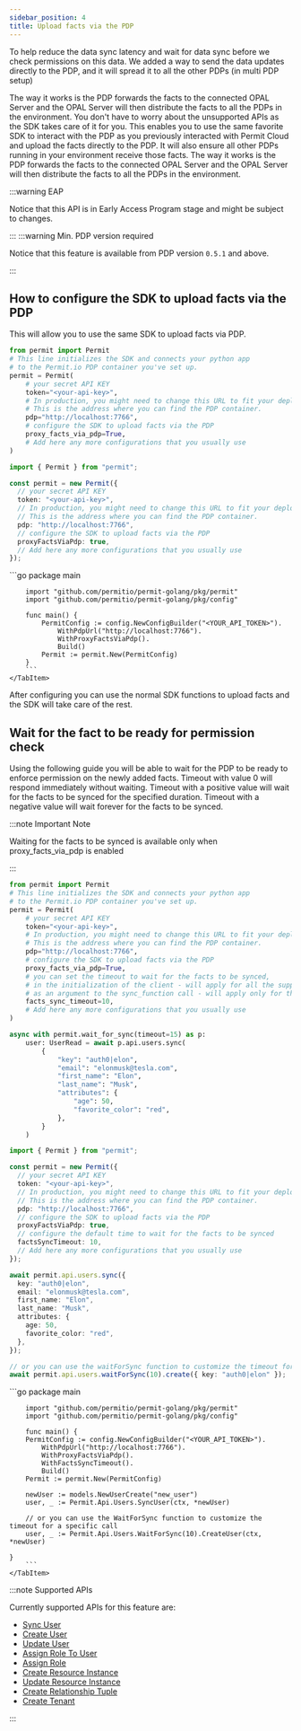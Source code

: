 ```yaml
---
sidebar_position: 4
title: Upload facts via the PDP
---
```



To help reduce the data sync latency and wait for data sync before we check permissions on this data.
We added a way to send the data updates directly to the PDP, and it will spread it to all the other PDPs (in
multi PDP setup)

The way it works is the PDP forwards the facts to the connected OPAL Server and the OPAL Server
will then distribute the facts to all the PDPs in the environment.
You don't have to worry about the unsupported APIs as the SDK takes care of it for you.
This enables you to use the same favorite SDK to interact with the PDP as you previously interacted
with Permit Cloud and upload the facts directly to the PDP.
It will also ensure all other PDPs running in your environment receive those facts.
The way it works is the PDP forwards the facts to the connected OPAL Server and the OPAL Server
will then distribute the facts to all the PDPs in the environment.

:::warning EAP

Notice that this API is in Early Access Program stage and might be subject to changes.

:::
:::warning Min. PDP version required

Notice that this feature is available from PDP version `0.5.1` and above.

:::


## How to configure the SDK to upload facts via the PDP

This will allow you to use the same SDK to upload facts via PDP.

<Tabs groupId="language">
<TabItem value="python" label="Python">

```python
from permit import Permit
# This line initializes the SDK and connects your python app
# to the Permit.io PDP container you've set up.
permit = Permit(
    # your secret API KEY
    token="<your-api-key>",
    # In production, you might need to change this URL to fit your deployment
    # This is the address where you can find the PDP container.
    pdp="http://localhost:7766",
    # configure the SDK to upload facts via the PDP
    proxy_facts_via_pdp=True,
    # Add here any more configurations that you usually use
)
```

</TabItem>

<TabItem value="nodejs" label="Node.js">

```typescript
import { Permit } from "permit";

const permit = new Permit({
  // your secret API KEY
  token: "<your-api-key>",
  // In production, you might need to change this URL to fit your deployment
  // This is the address where you can find the PDP container.
  pdp: "http://localhost:7766",
  // configure the SDK to upload facts via the PDP
  proxyFactsViaPdp: true,
  // Add here any more configurations that you usually use
});
```

</TabItem>
    <TabItem value="go" label="Go">
        ```go
        package main

        import "github.com/permitio/permit-golang/pkg/permit"
        import "github.com/permitio/permit-golang/pkg/config"

        func main() {
            PermitConfig := config.NewConfigBuilder("<YOUR_API_TOKEN>").
                WithPdpUrl("http://localhost:7766").
                WithProxyFactsViaPdp().
                Build()
            Permit := permit.New(PermitConfig)
        }
        ```
    </TabItem>
</Tabs>

After configuring you can use the normal SDK functions to
upload facts and the SDK will take care of the rest.

## Wait for the fact to be ready for permission check

Using the following guide you will be able to wait for the PDP to be ready to enforce permission
on the newly added facts.
Timeout with value 0 will respond immediately without waiting.
Timeout with a positive value will wait for the facts to be synced for the specified duration.
Timeout with a negative value will wait forever for the facts to be synced.

:::note Important Note

Waiting for the facts to be synced is available only when proxy_facts_via_pdp is enabled

:::

<Tabs groupId="language">
<TabItem value="python" label="Python">

```python
from permit import Permit
# This line initializes the SDK and connects your python app
# to the Permit.io PDP container you've set up.
permit = Permit(
    # your secret API KEY
    token="<your-api-key>",
    # In production, you might need to change this URL to fit your deployment
    # This is the address where you can find the PDP container.
    pdp="http://localhost:7766",
    # configure the SDK to upload facts via the PDP
    proxy_facts_via_pdp=True,
    # you can set the timeout to wait for the facts to be synced,
    # in the initialization of the client - will apply for all the supported SDK calls
    # as an argument to the sync_function call - will apply only for the calls inside the context manager
    facts_sync_timeout=10,
    # Add here any more configurations that you usually use
)

async with permit.wait_for_sync(timeout=15) as p:
    user: UserRead = await p.api.users.sync(
        {
            "key": "auth0|elon",
            "email": "elonmusk@tesla.com",
            "first_name": "Elon",
            "last_name": "Musk",
            "attributes": {
                "age": 50,
                "favorite_color": "red",
            },
        }
    )
```

</TabItem>
<TabItem value="nodejs" label="Node.js">

```typescript
import { Permit } from "permit";

const permit = new Permit({
  // your secret API KEY
  token: "<your-api-key>",
  // In production, you might need to change this URL to fit your deployment
  // This is the address where you can find the PDP container.
  pdp: "http://localhost:7766",
  // configure the SDK to upload facts via the PDP
  proxyFactsViaPdp: true,
  // configure the default time to wait for the facts to be synced
  factsSyncTimeout: 10,
  // Add here any more configurations that you usually use
});

await permit.api.users.sync({
  key: "auth0|elon",
  email: "elonmusk@tesla.com",
  first_name: "Elon",
  last_name: "Musk",
  attributes: {
    age: 50,
    favorite_color: "red",
  },
});

// or you can use the waitForSync function to customize the timeout for a specific call
await permit.api.users.waitForSync(10).create({ key: "auth0|elon" });
```

</TabItem>
    <TabItem value="go" label="Go">
        ```go
        package main

        import "github.com/permitio/permit-golang/pkg/permit"
        import "github.com/permitio/permit-golang/pkg/config"

        func main() {
        PermitConfig := config.NewConfigBuilder("<YOUR_API_TOKEN>").
            WithPdpUrl("http://localhost:7766").
            WithProxyFactsViaPdp().
            WithFactsSyncTimeout().
            Build()
        Permit := permit.New(PermitConfig)

        newUser := models.NewUserCreate("new_user")
        user, _ := Permit.Api.Users.SyncUser(ctx, *newUser)

        // or you can use the WaitForSync function to customize the timeout for a specific call
        user, _ := Permit.Api.Users.WaitForSync(10).CreateUser(ctx, *newUser)

    }
        ```
    </TabItem>

</Tabs>

:::note Supported APIs

Currently supported APIs for this feature are:
- [Sync User](https://api.permit.io/v2/redoc#tag/Users/operation/replace_user)
- [Create User](https://api.permit.io/v2/redoc#tag/Users/operation/create_user)
- [Update User](https://api.permit.io/v2/redoc#tag/Users/operation/update_user)
- [Assign Role To User](https://api.permit.io/v2/redoc#tag/Users/operation/assign_role_to_user)
- [Assign Role](https://api.permit.io/v2/redoc#tag/Role-Assignments/operation/assign_role)
- [Create Resource Instance](https://api.permit.io/v2/redoc#tag/Resource-Instances/operation/create_resource_instance)
- [Update Resource Instance](https://api.permit.io/v2/redoc#tag/Resource-Instances/operation/update_resource_instance)
- [Create Relationship Tuple](https://api.permit.io/v2/redoc#tag/Relationship-tuples/operation/create_relationship_tuple)
- [Create Tenant](https://api.permit.io/v2/redoc#tag/Tenants/operation/create_tenant)

:::
